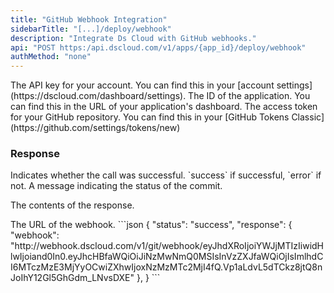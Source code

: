 ```yaml
---
title: "GitHub Webhook Integration"
sidebarTitle: "[...]/deploy/webhook"
description: "Integrate Ds Cloud with GitHub webhooks."
api: "POST https:/api.dscloud.com/v1/apps/{app_id}/deploy/webhook"
authMethod: "none"
---
```


<ParamField header="Authorization" type="string" placeholder="API KEY" required>
  The API key for your account. You can find this in your [account settings](https://dscloud.com/dashboard/settings).
</ParamField>

<ParamField path="app_id" type="string" placeholder="Application ID" required>
  The ID of the application. You can find this in the URL of your application's dashboard.
</ParamField>

<ParamField body="access_token" type="string" placeholder="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" required>
  The access token for your GitHub repository. You can find this in your [GitHub Tokens Classic](https://github.com/settings/tokens/new)
</ParamField>

### Response

<ResponseField name="status" type="string">
  Indicates whether the call was successful. `success` if successful, `error` if not.
</ResponseField>
<ResponseField name="message" type="string">
  A message indicating the status of the commit.
</ResponseField>

<ResponseField name="response" type="object">

The contents of the response.

<Expandable title="Toggle object">

<ResponseField name="webhook" type="string">
  The URL of the webhook.
</ResponseField>

</Expandable>
</ResponseField>

<ResponseExample>
```json
{
    "status": "success",
    "response": { 
        "webhook": "http://webhook.dscloud.com/v1/git/webhook/eyJhdXRoIjoiYWJjMTIzIiwidHlwIjoiand0In0.eyJhcHBfaWQiOiJiNzMwNmQ0MSIsInVzZXJfaWQiOjIsImlhdCI6MTczMzE3MjYyOCwiZXhwIjoxNzMzMTc2MjI4fQ.Vp1aLdvL5dTCkz8jtQ8nJoIhY12Gl5GhGdm_LNvsDXE"
    },
}
```
</ResponseExample>